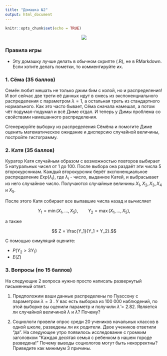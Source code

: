 ```yaml
---
title: "Домашка №2"
output: html_document
---
```


```r
knitr::opts_chunk$set(echo = TRUE)
```

<center>
![](https://cs5.pikabu.ru/post_img/big/2015/09/17/6/1442477935_2045451339.png)
</center>

### Правила игры

* Эту домашку лучше делать в обычном скрипте (.R), не в RMarkdown. Если хотите делать пометки, то комментируйте их.

### 1. Сёма (35 баллов)

Семён любит мешать не только джим бим с колой, но и распределения! И вот сейчас две трети её данных идут в смесь из экспоненциального распределения с параметром $\lambda = 1$, а остальная треть из стандартного нормального. Как это часто бывает, Сёма сначала намешал, а потом чёт подумал-подумал и всё Диме отдал. И теперь у Димы проблема со свойствами намешанного распределения.

Сгенерируйте выборку из распределения Сёмёна и помогите Диме оценить математическое ожидание и дисперсию случайной величины, постройте гистограмму. 

### 2. Катя (35 баллов)

Куратор Катя случайным образом с возможностью повторов выбирает $5$ натуральных чисел от $1$ до $100$. После выбора она раздаёт эти числа $5$ второкурсникам. Каждый второкурсник берёт экспоненциальное распределение $Exp(\lambda_i)$, где $\lambda_i$ - число, выданное Катей, и выбрасывает из него случайное число. Получаются случайные величины $X_1, X_2, X_3, X_4$ и $X_5$. 

После этого Катя собирает все выпавшие числа назад и вычисляет 

$$ Y_1 = \min(X_1, \ldots, X_5), \qquad Y_2 = \max(X_1, \ldots, X_5),$$

а также 

$$ Z = \frac{Y_1}{Y_1 + Y_2}.$$

С помощью симуляций оцените: 

* $P(Y_2 > 3 Y_1)$
* $E(Z)$

### 3. Вопросы (по 15 баллов)

На следующие 2 вопроса нужно просто написать развернутый письменный ответ.

1. Предположим ваши данные распределены по Пуассону с параметром $\lambda = 3$ . У вас есть выборка из 100 000 наблюдений, по этой выборке вы оценили параметр и получили $\hat{\lambda} = 2.82$. Является ли случайной величиной $\lambda$ и $\hat{\lambda}$? Почему?

2. Социологи провели опрос среди $20$ учеников начальных классов в одной школе, разведены ли их родители. Двое учеников ответили "да". На следующее утро появилось исследование с громким заголовком "Каждая десятая семья с ребенком в нашем городе разведена!" Почему выводы социологов могут быть некорректны? Приведите как минимум 3 причины.
